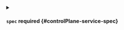 

<PartialLabels />


<PartialAnnotations />


<PartialName />



<details className="config-field" data-expandable="true">
<summary>

#### `spec` <span className="config-field-required" data-required="false">required</span> <span className="config-field-type"></span> <span className="config-field-default"></span> <span className="config-field-enum"></span> {#controlPlane-service-spec}



</summary>

<PartialSpecreference />


</details>
